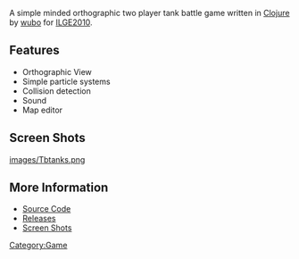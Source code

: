 A simple minded orthographic two player tank battle game written in [[Clojure]] by [[User:Wubo|wubo]] for [[ILGE2010]].

== Features ==

* Orthographic View
* Simple particle systems
* Collision detection
* Sound
* Map editor

== Screen Shots ==

[[images/Tbtanks.png]]

== More Information ==

* [http://github.com/netguy204/1MonthLispGame Source Code]
* [http://github.com/netguy204/1MonthLispGame/downloads Releases]
* [http://wiki.github.com/netguy204/1MonthLispGame/ Screen Shots]

[[Category:Game]]